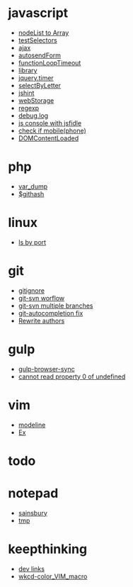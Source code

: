 = javascript =
* [[nodeList to Array]]
* [[testSelectors]]
* [[ajax]]
* [[autosendForm]]
* [[functionLoopTimeout]]
* [[library]]
* [[jquery.timer]]
* [[selectByLetter]]
* [[jshint]]
* [[webStorage]]
* [[regexp]]
* [[debug.log]]
* [[js console with jsfidle]]
* [[check if mobile(phone)]]
* [[DOMContentLoaded]]

= php =
* [[var_dump]]
* [[$githash]]


= linux =
* [[ls by port]]
 
= git =
* [[gitignore]]
* [[git-svn worflow]]
* [[git-svn multiple branches]]
* [[git-autocompletion fix]]
* [[Rewrite authors]]

= gulp =
* [[gulp-browser-sync]]
* [[cannot read property 0 of undefined]]

= vim =
* [[modeline]]
* [[Ex]]

= todo =

= notepad =
* [[sainsbury]]
* [[tmp]]

= keepthinking =
* [[dev links]]
* [[wkcd-color_VIM_macro]]
